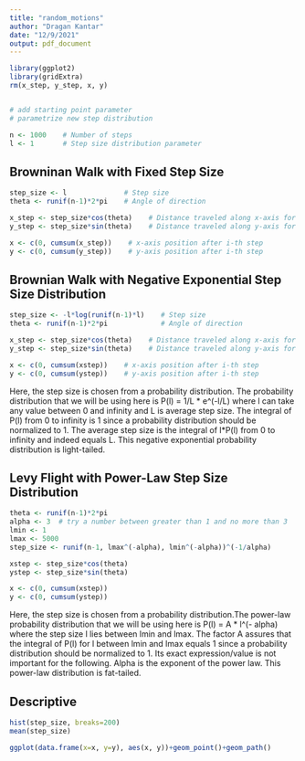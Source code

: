 ```yaml
---
title: "random_motions"
author: "Dragan Kantar"
date: "12/9/2021"
output: pdf_document
---
```


```r
library(ggplot2)
library(gridExtra)
rm(x_step, y_step, x, y)


# add starting point parameter
# parametrize new step distribution

```



```r
n <- 1000    # Number of steps
l <- 1       # Step size distribution parameter

```

## Browninan Walk with Fixed Step Size

```r
step_size <- l              # Step size
theta <- runif(n-1)*2*pi    # Angle of direction

x_step <- step_size*cos(theta)    # Distance traveled along x-axis for i-th step
y_step <- step_size*sin(theta)    # Distance traveled along y-axis for i-th step

x <- c(0, cumsum(x_step))    # x-axis position after i-th step
y <- c(0, cumsum(y_step))    # y-axis position after i-th step

```


## Brownian Walk with Negative Exponential Step Size Distribution

```r
step_size <- -l*log(runif(n-1)*l)    # Step size
theta <- runif(n-1)*2*pi             # Angle of direction

x_step <- step_size*cos(theta)    # Distance traveled along x-axis for i-th step
y_step <- step_size*sin(theta)    # Distance traveled along y-axis for i-th step

x <- c(0, cumsum(xstep))    # x-axis position after i-th step
y <- c(0, cumsum(ystep))    # y-axis position after i-th step

```

Here, the step size is chosen from a probability distribution. The probability distribution that we will be using here is P(l) = 1/L * e^(-l/L) where l can take any value between 0 and infinity and L is average step size. The integral of P(l) from 0 to infinity is 1 since a probability distribution should be normalized to 1. The average step size is the integral of l*P(l) from 0 to infinity and indeed equals L. This negative exponential probability distribution is light-tailed.

## Levy Flight with Power-Law Step Size Distribution

```r
theta <- runif(n-1)*2*pi
alpha <- 3  # try a number between greater than 1 and no more than 3
lmin <- 1
lmax <- 5000
step_size <- runif(n-1, lmax^(-alpha), lmin^(-alpha))^(-1/alpha)

xstep <- step_size*cos(theta)
ystep <- step_size*sin(theta)

x <- c(0, cumsum(xstep))
y <- c(0, cumsum(ystep))

```


Here, the step size is chosen from a probability distribution.The power-law probability distribution that we will be using here is P(l) = A * l^(- alpha) where the step size l lies between lmin and lmax. The factor A assures that the integral of P(l) for l between lmin and lmax equals 1 since a probability distribution should be normalized to 1. Its exact expression/value is not important for the following. Alpha is the exponent of the power law. This power-law distribution is fat-tailed. 

## Descriptive
```r
hist(step_size, breaks=200)
mean(step_size)

ggplot(data.frame(x=x, y=y), aes(x, y))+geom_point()+geom_path()

```
